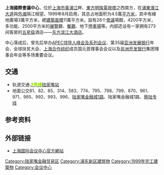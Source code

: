 {{Infobox building
|name               = 上海国际会议中心<br>Shanghai International Convention Center
|image              = [[File:SHICC.jpg|220px]]
|start_date         = 
|completion_date    = 1999年8月
|location           = [[上海市|上海市]][[浦东新区|浦东新区]][[滨江大道|滨江大道]]2727号
|latd               = 
|longd              = 
|iso_region         = 
|coordinates_display= 
|building_type      = 会议、酒店、展览
|cost               = 
|references         = 
|roof               = 
|top_floor          = 
|antenna_spire      = 
|floor_count        = 
|floor_area         = 11万平方米
|elevator_count     = 
|architect          = 
|main_contractor    = 
|management         = 
|owner              = 
}}

'''上海國際會議中心'''，位於[[上海市|上海市]][[黃浦江|黃浦江]]畔、[[東方明珠電視塔|東方明珠電視塔]]之西南方，在[[浦東|浦東]][[濱江大道|濱江大道]]與[[上海外灘|外滩]]隔江相望。1999年8月启用，其总占地面积为4.5萬[[平方米|平方米]]，其中有綠地廣場3萬平方米，總[[建築面積|建築面積]]11萬平方米。設有28个[[會議|會議]]場館，4200平方米，多功能、2500平方米的[[展覽|展覽]]廳、[[餐廳|餐廳]]、地下[[停車場|停車場]]等。内部还设有一家拥有273间客房的[[五星级|五星级]]酒店——[[东方滨江大酒店|东方滨江大酒店]]。

中心落成后，曾先后举办[[亚太经合组织第九次领导人非正式会议|APEC领导人峰会及系列会议]]、第35届[[亚洲发展银行|亚洲发展银行]]年会、全球扶贫大会、[[上海合作组织|上海合作组织]]成员国元首理事会会议以及[[非洲开发银行|非洲开发银行]]集团理事会年会等多场重要会议。

== 交通 ==
*轨道交通:'''[[上海轨道交通2号线|<font color=#87D300>2号线</font>]]'''[[陆家嘴站|陆家嘴站]]
*地面公交81、82、85、314、583、774、795、798、799、870、961、971、985、992、993、996、[[陆家嘴金融城1路|陆家嘴金融城1路]]、陆家嘴金融城1路、[[上海公交蔡陆专线|蔡陆专线]]

== 参考资料 ==
{{reflist}}

==外部链接==
*[http://www.shicc.net 上海国际会议中心官方網站]{{Wayback|url=http://www.shicc.net/ |date=20130127212011 }}

{{SH-stub}}

[[Category:陆家嘴金融贸易区|Category:陆家嘴金融贸易区]]
[[Category:浦东新区建筑物|Category:浦东新区建筑物]]
[[Category:1999年完工建築物|Category:1999年完工建築物]]
[[Category:会议中心|Category:会议中心]]